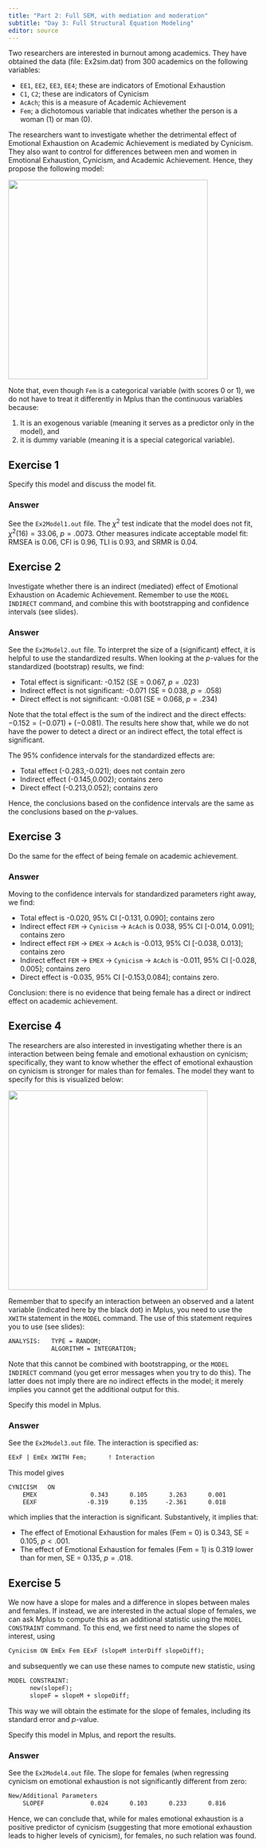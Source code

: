 ```yaml
---
title: "Part 2: Full SEM, with mediation and moderation"
subtitle: "Day 3: Full Structural Equation Modeling"
editor: source
---
```


Two researchers are interested in burnout among academics. They have obtained the data (file: Ex2sim.dat) from 300 academics on the following variables:

-	`EE1`, `EE2`, `EE3`, `EE4`; these are indicators of Emotional Exhaustion
-	`C1`, `C2`; these are indicators of Cynicism
-	`AcAch`; this is a measure of Academic Achievement
-	`Fem`; a dichotomous variable that indicates whether the person is a woman (1) or man (0).

The researchers want to investigate whether the detrimental effect of Emotional Exhaustion on Academic Achievement is mediated by Cynicism. They also want to control for differences between men and women in Emotional Exhaustion, Cynicism, and Academic Achievement. Hence, they propose the following model:

![](figures/day3-mediation.png){width=400px}

Note that, even though `Fem` is a categorical variable (with scores 0 or 1), we do not have to treat it differently in Mplus than the continuous variables because: 

1. It is an exogenous variable (meaning it serves as a predictor only in the model), and 
2. it is dummy variable (meaning it is a special categorical variable). 


## Exercise 1
Specify this model and discuss the model fit.

::: {.callout-caution collapse="true"}
### Answer
See the `Ex2Model1.out` file. The $\chi^{2}$ test indicate that the model does not fit, $\chi^{2} (16) = 33.06$, $p = .0073$. Other measures indicate acceptable model fit: RMSEA is 0.06, CFI is 0.96, TLI is 0.93, and SRMR is 0.04.
:::

## Exercise 2
Investigate whether there is an indirect (mediated) effect of Emotional Exhaustion on Academic Achievement. Remember to use the `MODEL INDIRECT` command, and combine this with bootstrapping and confidence intervals (see slides).

::: {.callout-caution collapse="true"}
### Answer
See the `Ex2Model2.out` file. To interpret the size of a (significant) effect, it is helpful to use the standardized results. When looking at the *p*-values for the standardized (bootstrap) results, we find:

-	Total effect is significant: -0.152 (SE = 0.067, $p = .023$)
-	Indirect effect is not significant: -0.071 (SE = 0.038, $p = .058$)
-	Direct effect is not significant: -0.081 (SE = 0.068, $p = .234$)

Note that the total effect is the sum of the indirect and the direct effects: $-0.152 = (-0.071) + (-0.081)$. The results here show that, while we do not have the power to detect a direct or an indirect effect, the total effect is significant. 

The 95% confidence intervals for the standardized effects are:

- Total effect (-0.283,-0.021); does not contain zero
- Indirect effect (-0.145,0.002); contains zero
- Direct effect (-0.213,0.052); contains zero

Hence, the conclusions based on the confidence intervals are the same as the conclusions based on the *p*-values.
:::

## Exercise 3 
Do the same for the effect of being female on academic achievement.

::: {.callout-caution collapse="true"}
### Answer
Moving to the confidence intervals for standardized parameters right away, we find:

- Total effect is -0.020, 95% CI [-0.131, 0.090]; contains zero
- Indirect effect `FEM` $\rightarrow$ `Cynicism` $\rightarrow$ `AcAch` is 0.038, 95% CI [-0.014, 0.091]; contains zero
- Indirect effect `FEM` $\rightarrow$ `EMEX` $\rightarrow$ `AcAch` is -0.013, 95% CI [-0.038, 0.013]; contains zero
- Indirect effect `FEM` $\rightarrow$ `EMEX` $\rightarrow$ `Cynicism` $\rightarrow$ `AcAch` is -0.011, 95% CI [-0.028, 0.005]; contains zero
- Direct effect is -0.035, 95% CI [-0.153,0.084]; contains zero.

Conclusion: there is no evidence that being female has a direct or indirect effect on academic achievement.
:::

## Exercise 4
The researchers are also interested in investigating whether there is an interaction between being female and emotional exhaustion on cynicism; specifically, they want to know whether the effect of emotional exhaustion on cynicism is stronger for males than for females. The model they want to specify for this is visualized below:

![](figures/day3-moderation.png){width=400px}

Remember that to specify an interaction between an observed and a latent variable (indicated here by the black dot) in Mplus, you need to use the `XWITH` statement in the `MODEL` command. The use of this statement requires you to use (see slides): 

```default
ANALYSIS:   TYPE = RANDOM; 
            ALGORITHM = INTEGRATION; 
```
Note that this cannot be combined with bootstrapping, or the `MODEL INDIRECT` command (you get error messages when you try to do this). The latter does not imply there are no indirect effects in the model; it merely implies you cannot get the additional output for this. 

Specify this model in Mplus.

::: {.callout-caution collapse="true"}
### Answer
See the `Ex2Model3.out` file. The interaction is specified as:

```default
EExF | EmEx XWITH Fem;      ! Interaction
```

This model gives

```default
CYNICISM   ON
    EMEX               0.343      0.105      3.263      0.001
    EEXF              -0.319      0.135     -2.361      0.018
```

which implies that the interaction is significant. Substantively, it implies that:

-	The effect of Emotional Exhaustion for males (Fem = 0) is 0.343, SE = 0.105, $p < .001$. 
-	The effect of Emotional Exhaustion for females (Fem = 1) is 0.319 lower than for men, SE = 0.135, $p = .018$.  
:::

## Exercise 5
We now have a slope for males and a difference in slopes between males and females. If instead, we are interested in the actual slope of females, we can ask Mplus to compute this as an additional statistic using the `MODEL CONSTRAINT` command. To this end, we first need to name the slopes of interest, using

```default
Cynicism ON EmEx Fem EExF (slopeM interDiff slopeDiff);  
```
and subsequently we can use these names to compute new statistic, using

```default
MODEL CONSTRAINT:
      new(slopeF);
      slopeF = slopeM + slopeDiff;
```

This way we will obtain the estimate for the slope of females, including its standard error and *p*-value. 

Specify this model in Mplus, and report the results.

::: {.callout-caution collapse="true"}
### Answer
See the `Ex2Model4.out` file. The slope for females (when regressing cynicism on emotional exhaustion is not significantly different from zero: 

```default
New/Additional Parameters
    SLOPEF             0.024      0.103      0.233      0.816
```

Hence, we can conclude that, while for males emotional exhaustion is a positive predictor of cynicism (suggesting that more emotional exhaustion leads to higher levels of cynicism), for females, no such relation was found.
:::




